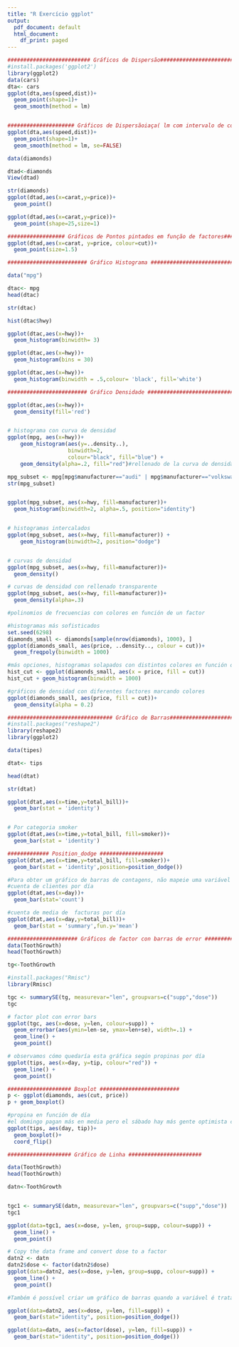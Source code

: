 ---
title: "R Exercício ggplot"
output:
  pdf_document: default
  html_document:
    df_print: paged
---



```{r}
########################## Gráficos de Dispersão########################
#install.packages('ggplot2')
library(ggplot2)
data(cars)
dta<- cars
ggplot(dta,aes(speed,dist))+
  geom_point(shape=1)+
  geom_smooth(method = lm)


##################### Gráficos de Dispersãoiaça( lm com intervalo de con)###
ggplot(dta,aes(speed,dist))+
  geom_point(shape=1)+
  geom_smooth(method = lm, se=FALSE) 

```

```{r}
data(diamonds)

dtad<-diamonds
View(dtad)

str(diamonds)
ggplot(dtad,aes(x=carat,y=price))+
  geom_point()

ggplot(dtad,aes(x=carat,y=price))+
  geom_point(shape=25,size=1)
```

```{r}
################## Gráficos de Pontos pintados em função de factores###########
ggplot(dtad,aes(x=carat, y=price, colour=cut))+
  geom_point(size=1.5)

```

```{r}
######################### Gráfico Histograma ##############################

data("mpg")

dtac<- mpg
head(dtac)

str(dtac)

hist(dtac$hwy)

ggplot(dtac,aes(x=hwy))+
  geom_histogram(binwidth= 3)

ggplot(dtac,aes(x=hwy))+
  geom_histogram(bins = 30)

ggplot(dtac,aes(x=hwy))+
  geom_histogram(binwidth = .5,colour= 'black', fill='white')

######################### Gráfico Densidade ##############################

ggplot(dtac,aes(x=hwy))+
  geom_density(fill='red')


# histograma con curva de densidad
ggplot(mpg, aes(x=hwy))+ 
    geom_histogram(aes(y=..density..),      
                   binwidth=2,
                   colour="black", fill="blue") +
    geom_density(alpha=.2, fill="red")#rellenado de la curva de densidad en rojo suave

mpg_subset <- mpg[mpg$manufacturer=="audi" | mpg$manufacturer=="volkswagen",]
str(mpg_subset)


ggplot(mpg_subset, aes(x=hwy, fill=manufacturer))+
  geom_histogram(binwidth=2, alpha=.5, position="identity")


# histogramas intercalados
ggplot(mpg_subset, aes(x=hwy, fill=manufacturer)) +
    geom_histogram(binwidth=2, position="dodge")


# curvas de densidad
ggplot(mpg_subset, aes(x=hwy, fill=manufacturer))+ 
  geom_density()

# curvas de densidad con rellenado transparente
ggplot(mpg_subset, aes(x=hwy, fill=manufacturer))+
  geom_density(alpha=.3)

#polinomios de frecuencias con colores en función de un factor

#histogramas más sofisticados
set.seed(6298)
diamonds_small <- diamonds[sample(nrow(diamonds), 1000), ]
ggplot(diamonds_small, aes(price, ..density.., colour = cut))+ 
  geom_freqpoly(binwidth = 1000)

#más opciones, histogramas solapados con distintos colores en función de un factor
hist_cut <- ggplot(diamonds_small, aes(x = price, fill = cut))
hist_cut + geom_histogram(binwidth = 1000)

#gráficos de densidad con diferentes factores marcando colores
ggplot(diamonds_small, aes(price, fill = cut))+
  geom_density(alpha = 0.2)

```


```{r}
################################# Gráfico de Barras#########################
#install.packages("reshape2")
library(reshape2)
library(ggplot2)

data(tipes)

dtat<- tips

head(dtat)

str(dtat)

ggplot(dtat,aes(x=time,y=total_bill))+
  geom_bar(stat = 'identity') 


# Por categoria smoker
ggplot(dtat,aes(x=time,y=total_bill, fill=smoker))+
  geom_bar(stat = 'identity') 

############# Position_dodge ####################
ggplot(dtat,aes(x=time,y=total_bill, fill=smoker))+
  geom_bar(stat = 'identity',position=position_dodge()) 

#Para obter um gráfico de barras de contagens, não mapeie uma variável para ye use stat="bin"(que é o padrão) em vez de stat="identity":
#cuenta de clientes por día
ggplot(dtat,aes(x=day))+
  geom_bar(stat='count')

#cuenta de media de  facturas por día
ggplot(dtat,aes(x=day,y=total_bill))+
  geom_bar(stat = 'summary',fun.y='mean')

```


```{r}
 
###################### Gráficos de factor con barras de error ###############
data(ToothGrowth)
head(ToothGrowth)

tg<-ToothGrowth

#install.packages("Rmisc")
library(Rmisc)

tgc <- summarySE(tg, measurevar="len", groupvars=c("supp","dose"))
tgc

# factor plot con error bars
ggplot(tgc, aes(x=dose, y=len, colour=supp)) + 
  geom_errorbar(aes(ymin=len-se, ymax=len+se), width=.1) +
  geom_line() +
  geom_point()

# observamos cómo quedaría esta gráfica según propinas por día 
ggplot(tips, aes(x=day, y=tip, colour="red")) + 
  geom_line() +
  geom_point()
```



```{r}
#################### Boxplot #########################
p <- ggplot(diamonds, aes(cut, price))
p + geom_boxplot()

#propina en función de día
#el domingo pagan más en media pero el sábado hay más gente optimista con propinas altas
ggplot(tips, aes(day, tip))+  
  geom_boxplot()+
  coord_flip()

```

```{r}
#################### Gráfico de Linha #######################

data(ToothGrowth)
head(ToothGrowth)

datn<-ToothGrowth


tgc1 <- summarySE(datn, measurevar="len", groupvars=c("supp","dose"))
tgc1

ggplot(data=tgc1, aes(x=dose, y=len, group=supp, colour=supp)) +
  geom_line() +
  geom_point()

# Copy the data frame and convert dose to a factor
datn2 <- datn
datn2$dose <- factor(datn2$dose)
ggplot(data=datn2, aes(x=dose, y=len, group=supp, colour=supp)) +
  geom_line() +
  geom_point()

#Também é possível criar um gráfico de barras quando a variável é tratada como categórica e não numérica.

ggplot(data=datn2, aes(x=dose, y=len, fill=supp)) +
  geom_bar(stat="identity", position=position_dodge())

ggplot(data=datn, aes(x=factor(dose), y=len, fill=supp)) +
  geom_bar(stat="identity", position=position_dodge())
```





